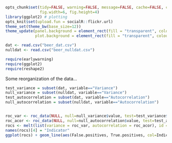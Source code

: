 
```r
opts_chunk$set(tidy=FALSE, warning=FALSE, message=FALSE, cache=FALSE, comment=NA,
               fig.width=6, fig.height=4)
library(ggplot2) # plotting 
opts_knit$set(upload.fun = socialR::flickr.url)
theme_set(theme_bw(base_size=12))
theme_update(panel.background = element_rect(fill = "transparent", colour = NA),
             plot.background = element_rect(fill = "transparent", colour = NA))
```





```r
dat <- read.csv("beer_dat.csv")
nulldat <- read.csv("beer_nulldat.csv")
```

```r
require(earlywarning)
require(ggplot2)
require(reshape2)
```


Some reorganization of the data...

```r
test_variance = subset(dat, variable=="Variance")
null_variance = subset(nulldat, variable=="Variance")
test_autocorrelation = subset(dat, variable=="Autocorrelation")
null_autocorrelation = subset(nulldat, variable=="Autocorrelation")


roc_var <- roc_data(NULL, null=null_variance$value, test=test_variance$value)
roc_acor <- roc_data(NULL, null=null_autocorrelation$value, test=test_autocorrelation$value)
rocs <- melt(list(variance = roc_var, autocorrelation = roc_acor), id = c("Threshold", "True.positives","False.positives"))
names(rocs)[4] = "Indicator"
ggplot(rocs) + geom_line(aes(False.positives, True.positives, col=Indicator))
```




